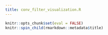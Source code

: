 ```yaml
---
title: conv_filter_visualization.R
---
```


```r
knitr::opts_chunk$set(eval = FALSE)
knitr::spin_child(rmarkdown::metadata$title)
```


